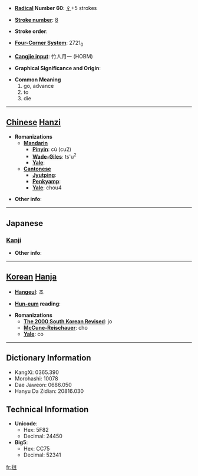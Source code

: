 * '''[[Wiktionary:Chinese radical index| Radical]] Number 60''': [[Wiktionary:Chinese radical index 彳|彳]]+5 strokes

* '''[[Wiktionary:Chinese total strokes index|Stroke number]]''': [[Wiktionary:Chinese total strokes index 8|8]]

* '''Stroke order''': 

* '''[[Wiktionary:Chinese four corner index|Four-Corner System]]''': 2721<sub>0</sub>

* '''[[Wiktionary:Chinese Cangjie index|Cangjie input]]''': 竹人月一 (HOBM)

* '''Graphical Significance and Origin''': 

* '''Common Meaning'''
*#go, advance
*# to
*# die


----

== [[Chinese]] [[Hanzi]] ==

* '''Romanizations'''
** '''[[Mandarin]]'''
*** '''[[Pinyin]]''': cú (cu2)
*** '''[[Wade-Giles]]''': ts'u<sup>2</sup>
*** '''[[Yale]]''': 
** '''[[Cantonese]]'''
*** '''[[Jyutping]]''':
*** '''[[Penkyamp]]''': 
*** '''[[Yale]]''': chou4

* '''Other info''': 

----

==Japanese==
===[[Kanji]]===
{{kanji|on readings=[[そ]] (so)
|kun readings=[[ゆく]] (yuku)
}}

* '''Other info''':  

----

== [[Korean]] [[Hanja]] ==

* '''[[Hangeul]]''': 조

* '''[[Hun-eum]] reading''': 

* '''Romanizations'''
** '''[[The 2000 South Korean Revised Romanization|The 2000 South Korean Revised]]''': jo
** '''[[McCune-Reischauer]]''': cho
** '''[[Yale]]''': co

----

== Dictionary Information ==

* KangXi: 0365.390
* Morohashi: 10078
* Dae Jaweon: 0686.050
* Hanyu Da Zidian: 20816.030

== Technical Information ==

* '''Unicode''':
** Hex: 5F82
** Decimal: 24450
* '''Big5''':
** Hex: CC75
** Decimal: 52341

[[fr:徂]]